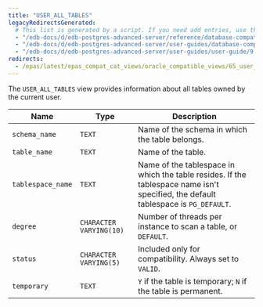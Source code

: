 ```yaml
---
title: "USER_ALL_TABLES"
legacyRedirectsGenerated:
  # This list is generated by a script. If you need add entries, use the `legacyRedirects` key.
  - "/edb-docs/d/edb-postgres-advanced-server/reference/database-compatibility-for-oracle-developers-reference-guide/9.6/Database_Compatibility_for_Oracle_Developers_Reference_Guide.1.164.html"
  - "/edb-docs/d/edb-postgres-advanced-server/user-guides/database-compatibility-for-oracle-developers-guide/9.5/Database_Compatibility_for_Oracle_Developers_Guide.1.276.html"
  - "/edb-docs/d/edb-postgres-advanced-server/user-guides/user-guide/9.5/EDB_Postgres_Enterprise_Guide.1.222.html"
redirects:
  - /epas/latest/epas_compat_cat_views/oracle_compatible_views/65_user_all_tables/ #generated for docs/epas/reorg-role-use-case-mode
---
```


<div id="user_all_tables" class="registered_link"></div>

The `USER_ALL_TABLES` view provides information about all tables owned by the current user.

| Name              | Type                    | Description                                                                                                                       |
| ----------------- | ----------------------- | --------------------------------------------------------------------------------------------------------------------------------- |
| `schema_name`     | `TEXT`                  | Name of the schema in which the table belongs.                                                                                    |
| `table_name`      | `TEXT`                  | Name of the table.                                                                                                                |
| `tablespace_name` | `TEXT`                  | Name of the tablespace in which the table resides. If the tablespace name isn't specified, the default tablespace is `PG_DEFAULT`. |
| `degree`          | `CHARACTER VARYING(10)` | Number of threads per instance to scan a table, or `DEFAULT`.                                                                     |
| `status`          | `CHARACTER VARYING(5)`  | Included only for compatibility. Always set to `VALID`.                                                                           |
| `temporary`       | `TEXT`                  | `Y` if the table is temporary; `N` if the table is permanent.                                                                     |
